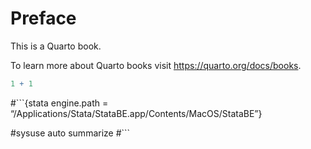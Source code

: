 # Preface {.unnumbered}

This is a Quarto book.

To learn more about Quarto books visit <https://quarto.org/docs/books>.

```r
1 + 1
```

#```{stata engine.path = "/Applications/Stata/StataBE.app/Contents/MacOS/StataBE"}

#sysuse auto
summarize
#```